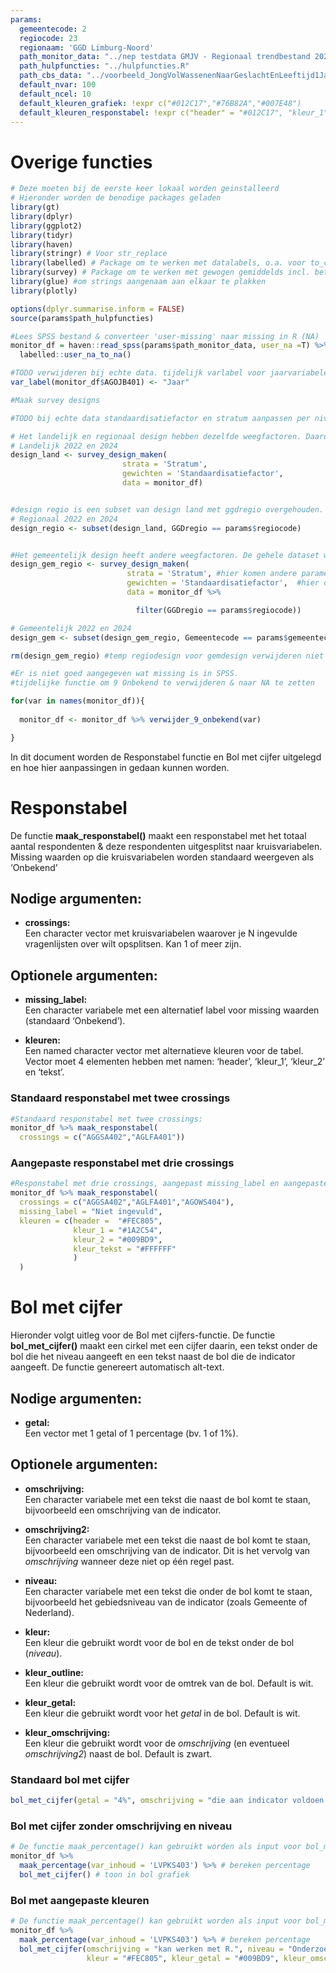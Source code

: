 ```yaml
---
params:
  gemeentecode: 2 
  regiocode: 23
  regionaam: 'GGD Limburg-Noord'
  path_monitor_data: "../nep testdata GMJV - Regionaal trendbestand 2022-2024.sav"
  path_hulpfuncties: "../hulpfuncties.R"
  path_cbs_data: "../voorbeeld_JongVolWassenenNaarGeslachtEnLeeftijd1Jan2024.xlsx"
  default_nvar: 100
  default_ncel: 10
  default_kleuren_grafiek: !expr c("#012C17","#76B82A","#007E48")
  default_kleuren_responstabel: !expr c("header" = "#012C17", "kleur_1" = "#007E48", "kleur_2" = "#76B82A","kleur_tekst" = "#FFFFFF")
---
```


# Overige functies

```r

# Deze moeten bij de eerste keer lokaal worden geinstalleerd
# Hieronder worden de benodige packages geladen
library(gt)
library(dplyr)
library(ggplot2)
library(tidyr)
library(haven)
library(stringr) # Voor str_replace
library(labelled) # Package om te werken met datalabels, o.a. voor to_character()
library(survey) # Package om te werken met gewogen gemiddelds incl. betrouwbaarheidsintervallen
library(glue) #om strings aangenaam aan elkaar te plakken
library(plotly)

options(dplyr.summarise.inform = FALSE)
source(params$path_hulpfuncties)

#Lees SPSS bestand & converteer 'user-missing' naar missing in R (NA)
monitor_df = haven::read_spss(params$path_monitor_data, user_na =T) %>%
  labelled::user_na_to_na()

#TODO verwijderen bij echte data. tijdelijk varlabel voor jaarvariabele
var_label(monitor_df$AGOJB401) <- "Jaar"

#Maak survey designs

#TODO bij echte data standaardisatiefactor en stratum aanpassen per niveau

# Het landelijk en regionaal design hebben dezelfde weegfactoren. Daarom maken we een landelijk design obv landelijke dataset en een regionaal design obv een subset van het landelijk design.
# Landelijk 2022 en 2024
design_land <- survey_design_maken(
                         strata = 'Stratum',
                         gewichten = 'Standaardisatiefactor',
                         data = monitor_df)


#design regio is een subset van design land met ggdregio overgehouden.
# Regionaal 2022 en 2024
design_regio <- subset(design_land, GGDregio == params$regiocode)


#Het gemeentelijk design heeft andere weegfactoren. De gehele dataset waar het gem. design over geld is de GGDregio. Daarom maken we eerst een regionaal design o.b.v. de hele ggdregio en subsetten we daarna het gemeentedesign.
design_gem_regio <- survey_design_maken(
                          strata = 'Stratum', #hier komen andere parameters
                          gewichten = 'Standaardisatiefactor',  #hier ook
                          data = monitor_df %>% 

                            filter(GGDregio == params$regiocode))

# Gemeentelijk 2022 en 2024
design_gem <- subset(design_gem_regio, Gemeentecode == params$gemeentecode)

rm(design_gem_regio) #temp regiodesign voor gemdesign verwijderen niet meer nodig

#Er is niet goed aangegeven wat missing is in SPSS.
#tijdelijke functie om 9 Onbekend te verwijderen & naar NA te zetten

for(var in names(monitor_df)){
  
  monitor_df <- monitor_df %>% verwijder_9_onbekend(var)

}

```

In dit document worden de Responstabel functie en Bol met cijfer uitgelegd en hoe hier aanpassingen in gedaan kunnen worden.

# Responstabel

De functie **maak_responstabel()** maakt een responstabel met het totaal aantal respondenten & deze respondenten uitgesplitst naar kruisvariabelen. Missing waarden op die kruisvariabelen worden standaard weergeven als 'Onbekend'

## Nodige argumenten:

-   **crossings:**\
    Een character vector met kruisvariabelen waarover je N ingevulde vragenlijsten over wilt opsplitsen. Kan 1 of meer zijn.

## Optionele argumenten:

-   **missing_label:**\
    Een character variabele met een alternatief label voor missing waarden (standaard 'Onbekend').

-   **kleuren:\
    **Een named character vector met alternatieve kleuren voor de tabel. Vector moet 4 elementen hebben met namen: 'header', 'kleur_1', 'kleur_2' en 'tekst'.

### Standaard responstabel met twee crossings

```r
#Standaard responstabel met twee crossings:
monitor_df %>% maak_responstabel(
  crossings = c("AGGSA402","AGLFA401"))
```

### Aangepaste responstabel met drie crossings

```r
#Responstabel met drie crossings, aangepast missing_label en aangepaste kleuren.
monitor_df %>% maak_responstabel( 
  crossings = c("AGGSA402","AGLFA401","AGOWS404"),
  missing_label = "Niet ingevuld",
  kleuren = c(header =  "#FEC805",
              kleur_1 = "#1A2C54",
              kleur_2 = "#009BD9",
              kleur_tekst = "#FFFFFF"
              )
  )
```

# Bol met cijfer

Hieronder volgt uitleg voor de Bol met cijfers-functie. De functie **bol_met_cijfer()** maakt een cirkel met een cijfer daarin, een tekst onder de bol die het niveau aangeeft en een tekst naast de bol die de indicator aangeeft. De functie genereert automatisch alt-text.

## Nodige argumenten:

-   **getal:**\
    Een vector met 1 getal of 1 percentage (bv. 1 of 1%).

## Optionele argumenten:

-   **omschrijving:**\
    Een character variabele met een tekst die naast de bol komt te staan, bijvoorbeeld een omschrijving van de indicator.

-   **omschrijving2:**\
    Een character variabele met een tekst die naast de bol komt te staan, bijvoorbeeld een omschrijving van de indicator. Dit is het vervolg van *omschrijving* wanneer deze niet op één regel past.

-   **niveau:**\
    Een character variabele met een tekst die onder de bol komt te staan, bijvoorbeeld het gebiedsniveau van de indicator (zoals Gemeente of Nederland).

-   **kleur:**\
    Een kleur die gebruikt wordt voor de bol en de tekst onder de bol (*niveau*).

-   **kleur_outline:**\
    Een kleur die gebruikt wordt voor de omtrek van de bol. Default is wit.

-   **kleur_getal:**\
    Een kleur die gebruikt wordt voor het *getal* in de bol. Default is wit.

-   **kleur_omschrijving:**\
    Een kleur die gebruikt wordt voor de *omschrijving* (en eventueel *omschrijving2*) naast de bol. Default is zwart.

### Standaard bol met cijfer

```r

bol_met_cijfer(getal = "4%", omschrijving = "die aan indicator voldoen.", niveau = "Gemeente")

```

### Bol met cijfer zonder omschrijving en niveau

```r
# De functie maak_percentage() kan gebruikt worden als input voor bol_met_cijfer
monitor_df %>%
  maak_percentage(var_inhoud = 'LVPKS403') %>% # bereken percentage
  bol_met_cijfer() # toon in bol grafiek
```

### Bol met aangepaste kleuren

```r
# De functie maak_percentage() kan gebruikt worden als input voor bol_met_cijfer
monitor_df %>%
  maak_percentage(var_inhoud = 'LVPKS403') %>% # bereken percentage
  bol_met_cijfer(omschrijving = "kan werken met R.", niveau = "Onderzoekers",
                 kleur = "#FEC805", kleur_getal = "#009BD9", kleur_omschrijving = "#1A2C54") # toon in bol grafiek
```
